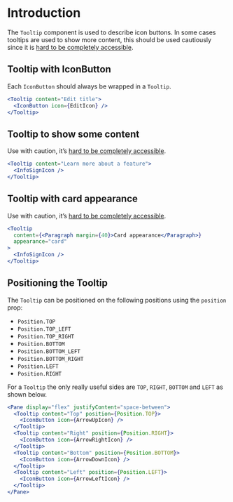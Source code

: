 # Introduction

The `Tooltip` component is used to describe icon buttons.
In some cases tooltips are used to show more content, this should
be used cautiously since it is [hard to be completely accessible](https://inclusive-components.design/tooltips-toggletips/).

## Tooltip with IconButton

Each `IconButton` should always be wrapped in a `Tooltip`.

```jsx
<Tooltip content="Edit title">
  <IconButton icon={EditIcon} />
</Tooltip>
```

## Tooltip to show some content

Use with caution, it’s [hard to be completely accessible](https://inclusive-components.design/tooltips-toggletips/).

```jsx
<Tooltip content="Learn more about a feature">
  <InfoSignIcon />
</Tooltip>
```

## Tooltip with card appearance

Use with caution, it’s [hard to be completely accessible](https://inclusive-components.design/tooltips-toggletips/).

```jsx
<Tooltip
  content={<Paragraph margin={40}>Card appearance</Paragraph>}
  appearance="card"
>
  <InfoSignIcon />
</Tooltip>
```

## Positioning the Tooltip

The `Tooltip` can be positioned on the following positions using the `position` prop:

- `Position.TOP`
- `Position.TOP_LEFT`
- `Position.TOP_RIGHT`
- `Position.BOTTOM`
- `Position.BOTTOM_LEFT`
- `Position.BOTTOM_RIGHT`
- `Position.LEFT`
- `Position.RIGHT`

For a `Tooltip` the only really useful sides are `TOP`, `RIGHT`, `BOTTOM` and `LEFT` as shown below.

```jsx
<Pane display="flex" justifyContent="space-between">
  <Tooltip content="Top" position={Position.TOP}>
    <IconButton icon={ArrowUpIcon} />
  </Tooltip>
  <Tooltip content="Right" position={Position.RIGHT}>
    <IconButton icon={ArrowRightIcon} />
  </Tooltip>
  <Tooltip content="Bottom" position={Position.BOTTOM}>
    <IconButton icon={ArrowDownIcon} />
  </Tooltip>
  <Tooltip content="Left" position={Position.LEFT}>
    <IconButton icon={ArrowLeftIcon} />
  </Tooltip>
</Pane>
```
